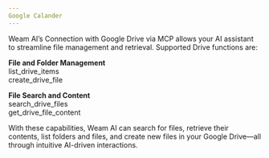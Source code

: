 ```yaml
---
Google Calander
---
```


Weam AI’s Connection with Google Drive via MCP allows your AI assistant to streamline file management and retrieval. Supported Drive functions are:

**File and Folder Management**  
list_drive_items  
create_drive_file  

**File Search and Content**  
search_drive_files  
get_drive_file_content  

With these capabilities, Weam AI can search for files, retrieve their contents, list folders and files, and create new files in your Google Drive—all through intuitive AI-driven interactions.
